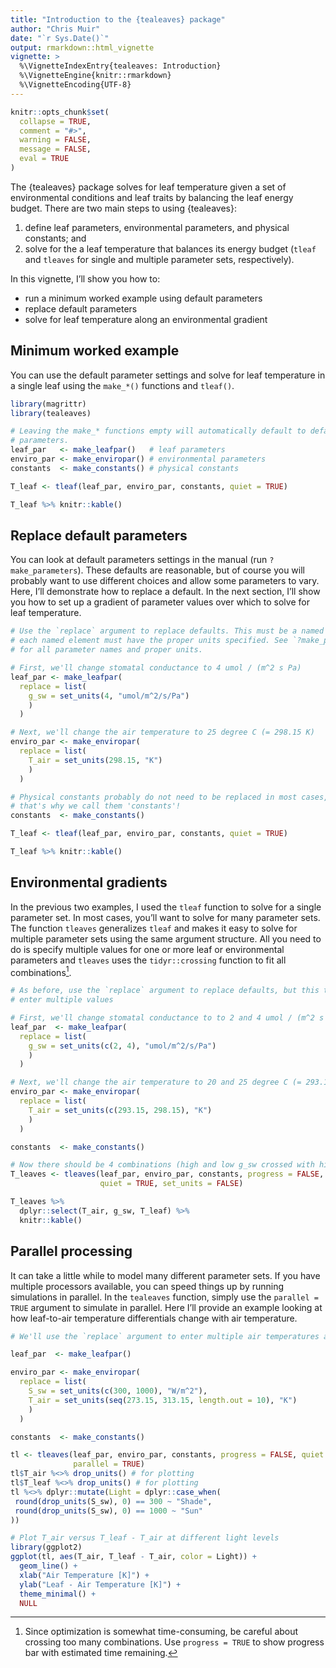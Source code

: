 ```yaml
---
title: "Introduction to the {tealeaves} package"
author: "Chris Muir"
date: "`r Sys.Date()`"
output: rmarkdown::html_vignette
vignette: >
  %\VignetteIndexEntry{tealeaves: Introduction}
  %\VignetteEngine{knitr::rmarkdown}
  %\VignetteEncoding{UTF-8}
---
```


```r
knitr::opts_chunk$set(
  collapse = TRUE,
  comment = "#>",
  warning = FALSE,
  message = FALSE,
  eval = TRUE
)
```

The {tealeaves} package solves for leaf temperature given a set of environmental conditions and leaf traits by balancing the leaf energy budget. There are two main steps to using {tealeaves}:

1. define leaf parameters, environmental parameters, and physical constants; and 
2. solve for the a leaf temperature that balances its energy budget (`tleaf` and `tleaves` for single and multiple parameter sets, respectively).

In this vignette, I'll show you how to:

- run a minimum worked example using default parameters
- replace default parameters
- solve for leaf temperature along an environmental gradient

## Minimum worked example

You can use the default parameter settings and solve for leaf temperature in a single leaf using the `make_*()` functions and `tleaf()`.

```r

library(magrittr)
library(tealeaves)

# Leaving the make_* functions empty will automatically default to defaults
# parameters.
leaf_par   <- make_leafpar()   # leaf parameters
enviro_par <- make_enviropar() # environmental parameters
constants  <- make_constants() # physical constants

T_leaf <- tleaf(leaf_par, enviro_par, constants, quiet = TRUE)

T_leaf %>% knitr::kable()

```

## Replace default parameters

You can look at default parameters settings in the manual (run `?make_parameters`). These defaults are reasonable, but of course you will probably want to use different choices and allow some parameters to vary. Here, I'll demonstrate how to replace a default. In the next section, I'll show you how to set up a gradient of parameter values over which to solve for leaf temperature.

```r

# Use the `replace` argument to replace defaults. This must be a named list, and
# each named element must have the proper units specified. See `?make_parameters`
# for all parameter names and proper units.

# First, we'll change stomatal conductance to 4 umol / (m^2 s Pa)
leaf_par <- make_leafpar(
  replace = list(
    g_sw = set_units(4, "umol/m^2/s/Pa")
    )
  )

# Next, we'll change the air temperature to 25 degree C (= 298.15 K)
enviro_par <- make_enviropar(
  replace = list(
    T_air = set_units(298.15, "K")
    )
  )

# Physical constants probably do not need to be replaced in most cases,
# that's why we call them 'constants'!
constants  <- make_constants()

T_leaf <- tleaf(leaf_par, enviro_par, constants, quiet = TRUE)

T_leaf %>% knitr::kable()

```

## Environmental gradients

In the previous two examples, I used the `tleaf` function to solve for a single parameter set. In most cases, you'll want to solve for many parameter sets. The function `tleaves` generalizes `tleaf` and makes it easy to solve for multiple parameter sets using the same argument structure. All you need to do is specify multiple values for one or more leaf or environmental parameters and `tleaves` uses the `tidyr::crossing` function to fit all combinations^[Since optimization is somewhat time-consuming, be careful about crossing too many combinations. Use `progress = TRUE` to show progress bar with estimated time remaining.].

```r

# As before, use the `replace` argument to replace defaults, but this time we
# enter multiple values

# First, we'll change stomatal conductance to to 2 and 4 umol / (m^2 s Pa)
leaf_par  <- make_leafpar(
  replace = list(
    g_sw = set_units(c(2, 4), "umol/m^2/s/Pa")
    )
  )

# Next, we'll change the air temperature to 20 and 25 degree C (= 293.15 and 298.15 K)
enviro_par <- make_enviropar(
  replace = list(
    T_air = set_units(c(293.15, 298.15), "K")
    )
  )

constants  <- make_constants()

# Now there should be 4 combinations (high and low g_sw crossed with high and low T_air)
T_leaves <- tleaves(leaf_par, enviro_par, constants, progress = FALSE, 
                    quiet = TRUE, set_units = FALSE)

T_leaves %>% 
  dplyr::select(T_air, g_sw, T_leaf) %>%
  knitr::kable()

```

## Parallel processing

It can take a little while to model many different parameter sets. If you have multiple processors available, you can speed things up by running simulations in parallel. In the `tealeaves` function, simply use the `parallel = TRUE` argument to simulate in parallel. Here I'll provide an example looking at how leaf-to-air temperature differentials change with air temperature.

```r

# We'll use the `replace` argument to enter multiple air temperatures and two light levels

leaf_par  <- make_leafpar()

enviro_par <- make_enviropar(
  replace = list(
    S_sw = set_units(c(300, 1000), "W/m^2"),
    T_air = set_units(seq(273.15, 313.15, length.out = 10), "K")
    )
  )

constants  <- make_constants()

tl <- tleaves(leaf_par, enviro_par, constants, progress = FALSE, quiet = TRUE,
              parallel = TRUE)
tl$T_air %<>% drop_units() # for plotting
tl$T_leaf %<>% drop_units() # for plotting
tl %<>% dplyr::mutate(Light = dplyr::case_when(
 round(drop_units(S_sw), 0) == 300 ~ "Shade",
 round(drop_units(S_sw), 0) == 1000 ~ "Sun"
))

# Plot T_air versus T_leaf - T_air at different light levels
library(ggplot2)
ggplot(tl, aes(T_air, T_leaf - T_air, color = Light)) +
  geom_line() +
  xlab("Air Temperature [K]") +
  ylab("Leaf - Air Temperature [K]") +
  theme_minimal() +
  NULL

```